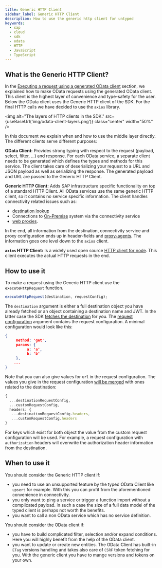 ```yaml
---
title: Generic HTTP Client
sidebar_label: Generic HTTP Client
description: How to use the generic http client for untyped
keywords:
  - sap
  - cloud
  - sdk
  - odata
  - HTTP
  - JavaScript
  - TypeScript
---
```



## What is the Generic HTTP Client?

In the [Executing a request using a generated OData client](../odata/execute-odata-request.mdx) section, we explained how to make OData requests using the generated OData client.
This client is the highest layer of convenience and type-safety for the user.
Below the OData client uses the Generic HTTP client of the SDK.
For the final HTTP calls we have decided to use the `axios` library.

<img
  alt="The layers of HTTP clients in the SDK."
  src={useBaseUrl('img/odata-client-layers.png')}
  class="center"
  width="50%"
/>

In this document we explain when and how to use the middle layer directly.
The different clients serve different purposes:

**OData Client:** Provides strong typing with respect to the request (payload, select, filter, ...) and response.
For each OData service, a separate client needs to be generated which defines the types and methods for this service.
The client takes care of deserializing your request to a URL and JSON payload as well as serializing the response.
The generated payload and URL are passed to the Generic HTTP Client.

**Generic HTTP Client:** Adds SAP infrastructure specific functionality on top of a standard HTTP Client.
All OData services use the same generic HTTP client, so it contains no service specific information.
The client handles connectivity related issues such as:

- [destination lookup](../connectivity/destination.mdx)
- Connections to [On-Premise](../connectivity/on-premise.mdx) system via the connectivity service
- [web proxies](../connectivity/proxy.mdx).

In the end, all information from the destination, connectivity service and proxy configuration ends up in header-fields and [proxy-agents](https://www.npmjs.com/package/proxy-agent).
The information goes one level down to the `axios` client.

**`axios` HTTP Client:** Is a widely used open source [HTTP client for node](https://www.npmjs.com/package/axios).
This client executes the actual HTTP requests in the end.

## How to use it

To make a request using the Generic HTTP client use the `executeHttpRequest` function.

```ts
executeHttpRequest(destination, requestConfig);
```

The `destination` argument is either a full destination object you have already fetched or an object containing a destination name and JWT.
In the latter case the SDK [fetches the destination](../connectivity/destination.mdx) for you.
The [request configuration](pathname:///api/1.28.1/interfaces/sap_cloud_sdk_core.httprequestconfig) argument contains the request configuration.
A minimal configuration would look like this:

```JSON
{
     method: 'get',
     params: {
          a: 'a',
          b: 'b'
     },
    ...
}
```

Note that you can also give values for `url` in the request configuration.
The values you give in the request configuration [will be merged](https://github.com/SAP/cloud-sdk-js/blob/main/packages/core/src/http-client/http-client.ts#L136-L148) with ones related to the destination:

```ts
{
  ...destinationRequestConfig,
  ...customRequestConfig,
  headers: {
   ...destinationRequestConfig.headers,
   ...customRequestConfig.headers
}
```

For keys which exist for both object the value from the custom request configuration will be used.
For example, a request configuration with `authorization` headers will overwrite the authorization header information from the destination.

## When to use it

You should consider the Generic HTTP client if:

- you need to use an unsupported feature by the typed OData Client like `upsert` for example.
  With this you can profit from the aforementioned convenience in connectivity.
- you only want to ping a service or trigger a function import without a complicated payload.
  In such a case the size of a full data model of the typed client is perhaps not worth the benefits.
- you want to call a non OData service which has no service definition.

You should consider the OData client if:

- you have to build complicated filter, selection and/or expand conditions.
  Here you will highly benefit from the help of the OData client.
- you want to update or create new entities.
  The OData Client has built-in `ETag` versions handling and takes also care of `CSRF` token fetching for you.
  With the generic client you have to mange versions and tokens on your own.
